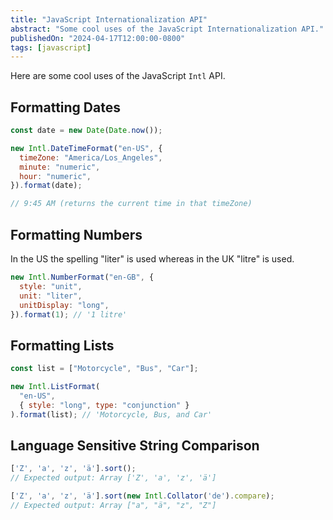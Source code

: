 ```yaml
---
title: "JavaScript Internationalization API"
abstract: "Some cool uses of the JavaScript Internationalization API."
publishedOn: "2024-04-17T12:00:00-0800"
tags: [javascript]
---
```


Here are some cool uses of the JavaScript `Intl` API.

## Formatting Dates

```js
const date = new Date(Date.now());

new Intl.DateTimeFormat("en-US", {
  timeZone: "America/Los_Angeles",
  minute: "numeric",
  hour: "numeric",
}).format(date);

// 9:45 AM (returns the current time in that timeZone)
```

## Formatting Numbers

In the US the spelling "liter" is used whereas in the UK "litre" is used.

```js
new Intl.NumberFormat("en-GB", {
  style: "unit",
  unit: "liter",
  unitDisplay: "long",
}).format(1); // '1 litre'
```

## Formatting Lists

```js
const list = ["Motorcycle", "Bus", "Car"];

new Intl.ListFormat(
  "en-US", 
  { style: "long", type: "conjunction" }
).format(list); // 'Motorcycle, Bus, and Car'
```

## Language Sensitive String Comparison

```js
['Z', 'a', 'z', 'ä'].sort();
// Expected output: Array ['Z', 'a', 'z', 'ä']

['Z', 'a', 'z', 'ä'].sort(new Intl.Collator('de').compare);
// Expected output: Array ["a", "ä", "z", "Z"]
```
